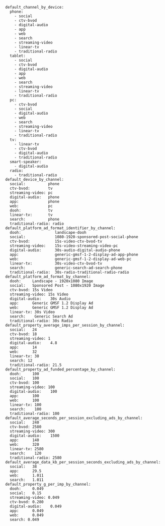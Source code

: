 ```
default_channel_by_device:
  phone:
    - social
    - ctv-bvod
    - digital-audio
    - app
    - web
    - search
    - streaming-video
    - linear-tv
    - traditional-radio
  tablet:
    - social
    - ctv-bvod
    - digital-audio
    - app
    - web
    - search
    - streaming-video
    - linear-tv
    - traditional-radio
  pc:
    - ctv-bvod
    - social
    - digital-audio
    - web
    - search
    - streaming-video
    - linear-tv
    - traditional-radio
  tv:
    - linear-tv
    - ctv-bvod
    - digital-audio
    - traditional-radio
  smart-speaker:
    - digital-audio
  radio:
    - traditional-radio
default_device_by_channel:
  social:          phone
  ctv-bvod:        tv
  streaming-video: pc
  digital-audio:   phone
  app:             phone
  web:             pc
  dooh:            tv
  linear-tv:       tv
  search:          phone
  traditional-radio: radio
default_platform_ad_format_identifier_by_channel:
  dooh:               landscape-dooh
  social:             1080-1920-sponsored-post-social-phone
  ctv-bvod:           15s-video-ctv-bvod-tv
  streaming-video:    15s-video-streaming-video-pc
  digital-audio:      30s-audio-digital-audio-phone
  app:                generic-gmsf-1-2-display-ad-app-phone
  web:                generic-gmsf-1-2-display-ad-web-pc
  linear-tv:          30s-video-ctv-bvod-tv
  search:             generic-search-ad-search-phone
  traditional-radio:  30s-radio-traditional-radio-radio
default_platform_ad_format_by_channel:
  dooh:     Landscape - 1920x1080 Image
  social:   Sponsored Post - 1080x1920 Image
  ctv-bvod: 15s Video
  streaming-video: 15s Video
  digital-audio:    30s Audio
  app:      Generic GMSF 1.2 Display Ad
  web:      Generic GMSF 1.2 Display Ad
  linear-tv: 30s Video
  search:    Generic Search Ad
  traditional-radio: 30s Radio
default_property_average_imps_per_session_by_channel:
  social:   24
  ctv-bvod: 18
  streaming-video: 1
  digital-audio:    4.8
  app:      14
  web:      32
  linear-tv: 30
  search: 12
  traditional-radio: 21.5
default_property_ad_funded_percentage_by_channel:
  dooh:     100
  social:   100
  ctv-bvod: 100
  streaming-video: 100
  digital-audio:    100
  app:      100
  web:      100
  linear-tv: 100
  search:    100
  traditional-radio: 100
default_average_seconds_per_session_excluding_ads_by_channel:
  social:   240
  ctv-bvod: 2580
  streaming-video: 300
  digital-audio:    1500
  app:      140
  web:      320
  linear-tv: 2580
  search:    120
  traditional-radio: 2580
default_average_data_kb_per_session_seconds_excluding_ads_by_channel:
  social:   38
  app:      29.5
  web:      1.011
  search:   1.011
default_property_g_per_imp_by_channel:
  dooh:     0.049
  social:   0.15
  streaming-video: 0.049
  ctv-bvod: 0.280
  digital-audio:    0.049
  app:      0.049
  web:      0.049
  search: 0.049
```
